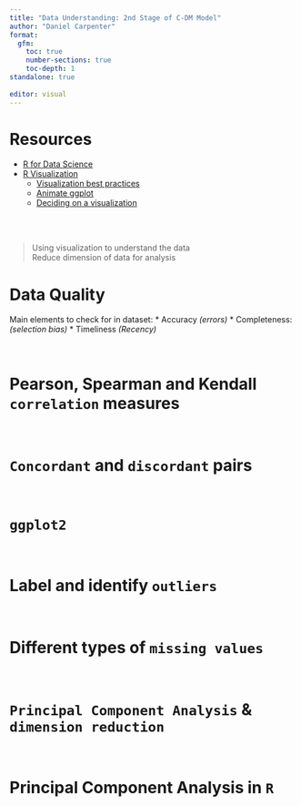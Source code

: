 ```yaml
---
title: "Data Understanding: 2nd Stage of C-DM Model"
author: "Daniel Carpenter"
format: 
  gfm:
    toc: true
    number-sections: true
    toc-depth: 1
standalone: true
    
editor: visual
---
```


# Resources
* [R for Data Science](https://r4ds.had.co.nz/)
* [R Visualization](https://r-graph-gallery.com/index.html)
  * [Visualization best practices](https://www.data-to-viz.com/caveats.html)
  * [Animate ggplot](https://r-graph-gallery.com/animation.html)
  * [Deciding on a visualization](https://www.data-to-viz.com/img/poster/poster_big.png)

<br> 
<br>

> Using visualization to understand the data  
> Reduce dimension of data for analysis   

# Data Quality

Main elements to check for in dataset:
* Accuracy *(errors)*
* Completeness: *(selection bias)*
* Timeliness *(Recency)*

<br>


# Pearson, Spearman and Kendall `correlation` measures

<br>


# `Concordant` and `discordant` pairs

<br>


# `ggplot2` 

<br>


# Label and identify `outliers` 

<br>


# Different types of `missing values`

<br>


# `Principal Component Analysis` & `dimension reduction`

<br>


# Principal Component Analysis in `R`

<br>


